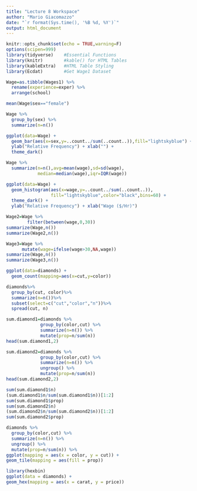 ```yaml
---
title: "Lecture 8 Workspace"
author: "Mario Giacomazzo"
date: "`r format(Sys.time(), '%B %d, %Y')`"
output: html_document
---
```


```r
knitr::opts_chunk$set(echo = TRUE,warning=F)
options(scipen=999)
library(tidyverse)    #Essential Functions
library(knitr)        #kable() for HTML Tables
library(kableExtra)   #HTML Table Styling
library(Ecdat)        #Get Wage1 Dataset
```


```r
Wage=as.tibble(Wages1) %>%
  rename(experience=exper) %>%
  arrange(school)
```

```r
mean(Wage$sex=="female")
```

```r
Wage %>% 
  group_by(sex) %>%
  summarize(n=n())
```

```r
ggplot(data=Wage) +
  geom_bar(aes(x=sex,y=..count../sum(..count..)),fill="lightskyblue") + 
  ylab("Relative Frequency") + xlab("") +
  theme_dark()
```


```r
Wage %>%
  summarize(n=n(),avg=mean(wage),sd=sd(wage),
            median=median(wage),iqr=IQR(wage))
```


```r
ggplot(data=Wage) +
  geom_histogram(aes(x=wage,y=..count../sum(..count..)),
                 fill="lightskyblue",color="black",bins=60) + 
  theme_dark() +  
  ylab("Relative Frequency") + xlab("Wage ($/Hr)")
```

```r
Wage2=Wage %>%
        filter(between(wage,0,30))
summarize(Wage,n())
summarize(Wage2,n())
```

```r
Wage3=Wage %>%
      mutate(wage=ifelse(wage>30,NA,wage))
summarize(Wage,n())
summarize(Wage3,n())
```

```r
ggplot(data=diamonds) +
  geom_count(mapping=aes(x=cut,y=color))
```

```r
diamonds%>%
  group_by(cut, color)%>%
  summarize(n=n())%>%
  subset(select=c("cut","color","n"))%>%  
  spread(cut, n)
```

```r
sum.diamond1=diamonds %>%
             group_by(color,cut) %>%
             summarize(n=n()) %>%
             mutate(prop=n/sum(n))
head(sum.diamond1,2)
```

```r
sum.diamond2=diamonds %>%
             group_by(color,cut) %>%
             summarize(n=n()) %>%
             ungroup() %>%
             mutate(prop=n/sum(n))
head(sum.diamond2,2)
```

```r
sum(sum.diamond1$n)
(sum.diamond1$n/sum(sum.diamond1$n))[1:2]
sum(sum.diamond1$prop)
sum(sum.diamond2$n)
(sum.diamond2$n/sum(sum.diamond2$n))[1:2]
sum(sum.diamond2$prop)
```

```r
diamonds %>%
  group_by(color,cut) %>%
  summarize(n=n()) %>%
  ungroup() %>%
  mutate(prop=n/sum(n)) %>%
ggplot(mapping = aes(x = color, y = cut)) +
geom_tile(mapping = aes(fill = prop))
```

```r
library(hexbin)
ggplot(data = diamonds) +
geom_hex(mapping = aes(x = carat, y = price))
```

